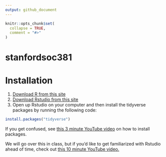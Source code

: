 ```yaml
---
output: github_document
---
```


<!-- README.md is generated from README.Rmd. Please edit that file -->

```r
knitr::opts_chunk$set(
  collapse = TRUE,
  comment = "#>"
)
```
# stanfordsoc381

# Installation

1. [Download R from this site](https://cran.r-project.org/)
2. [Download Rstudio from this site](https://www.rstudio.com/products/rstudio/download/#download)
3. Open up Rstudio on your computer and then install the tidyverse packages by running the following code: 

```r
install.packages("tidyverse")
```

If you get confused, see [this 3 minute YouTube video](https://www.youtube.com/watch?v=u1r5XTqrCTQ) on how to install packages.

We will go over this in class, but if you'd like to get familiarized with Rstudio ahead of time, check out [this 10 minute YouTube video.](https://www.youtube.com/watch?v=lTTJPRwnONE&list=PLLxj8fULvXwGOf8uHlL4Tr62oXSB5k_in&index=2)



